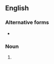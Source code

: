 ==English==

===Alternative forms===
* {{l|en|lumina}}

===Noun===
{{head|en|noun form}}

# {{plural of|lumen|lang=en}}